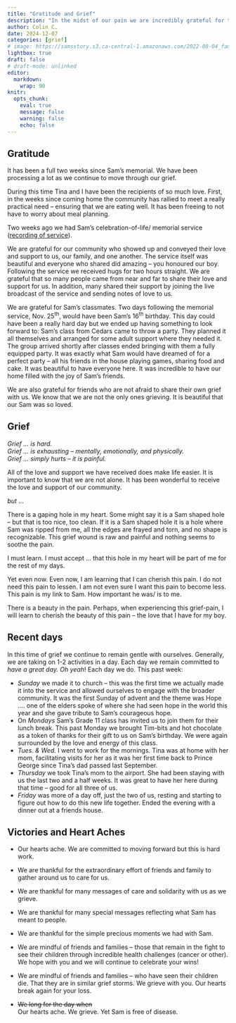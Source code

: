 ```yaml
---
title: "Gratitude and Grief"
description: "In the midst of our pain we are incredibly grateful for the love and support that we have received."
author: Colin C.
date: 2024-12-07
categories: [grief]
# image: https://samsstory.s3.ca-central-1.amazonaws.com/2022-08-04_family-kvr.jpg
lightbox: true
draft: false
# draft-mode: unlinked
editor: 
  markdown: 
    wrap: 90
knitr: 
  opts_chunk: 
    eval: true
    message: false
    warning: false
    echo: false
---
```


## Gratitude

It has been a full two weeks since Sam's memorial. We have been processing a lot as we
continue to move through our grief.

During this time Tina and I have been the recipients of so much love. First, in the weeks
since coming home the community has rallied to meet a really practical need -- ensuring
that we are eating well. It has been freeing to not have to worry about meal planning.

Two weeks ago we had Sam's celebration-of-life/ memorial service ([recording of
service](https://www.youtube.com/watch?v=8Y0otu8pcxU)).

We are grateful for our community who showed up and conveyed their love and support to us,
our family, and one another. The service itself was beautiful and everyone who shared did
amazing -- you honoured our boy. Following the service we received hugs for two hours
straight. We are grateful that so many people came from near and far to share their love
and support for us. In addition, many shared their support by joining the live broadcast
of the service and sending notes of love to us.

We are grateful for Sam's classmates. Two days following the memorial service, Nov.
25^th^, would have been Sam's 16^th^ birthday. This day could have been a really hard day
but we ended up having something to look forward to: Sam's class from Cedars came to throw
a party. They planned it all themselves and arranged for some adult support where they
needed it. The group arrived shortly after classes ended bringing with them a fully
equipped party. It was exactly what Sam would have dreamed of for a perfect party -- all
his friends in the house playing games, sharing food and cake. It was beautiful to have
everyone here. It was incredible to have our home filled with the joy of Sam's friends.

We are also grateful for friends who are not afraid to share their own grief with us. We
know that we are not the only ones grieving. It is beautiful that our Sam was so loved.

## Grief

*Grief ... is hard.\
Grief ... is exhausting -- mentally, emotionally, and physically.\
Grief ... simply hurts -- it is painful.*

All of the love and support we have received does make life easier. It is important to
know that we are not alone. It has been wonderful to receive the love and support of our
community.

*but ...*

There is a gaping hole in my heart. Some might say it is a Sam shaped hole -- but that is
too nice, too clean. If it is a Sam shaped hole it is a hole where Sam was ripped from me,
all the edges are frayed and torn, and no shape is recognizable. This grief wound is raw
and painful and nothing seems to soothe the pain.

I must learn. I must accept ... that this hole in my heart will be part of me for the rest
of my days.

Yet even now. Even now, I am learning that I can cherish this pain. I do not need this
pain to lessen. I am not even sure I want this pain to become less. This pain is my link
to Sam. How important he was/ is to me.

There is a beauty in the pain. Perhaps, when experiencing this grief-pain, I will learn to
cherish the beauty of this pain -- the love that I have for my boy.

## Recent days

In this time of grief we continue to remain gentle with ourselves. Generally, we are
taking on 1-2 activities in a day. Each day we remain committed to *have a great day. Oh
yeah*! Each day we do. This past week:

-   *Sunday* we made it to church -- this was the first time we actually made it into the
    service and allowed ourselves to engage with the broader community. It was the first
    Sunday of advent and the theme was Hope .... one of the elders spoke of where she had
    seen hope in the world this year and she gave tribute to Sam's courageous hope.
-   On *Mondays* Sam's Grade 11 class has invited us to join them for their lunch break.
    This past Monday we brought Tim-bits and hot chocolate as a token of thanks for their
    gift to us on Sam's birthday. We were again surrounded by the love and energy of this
    class.
-   *Tues. & Wed.* I went to work for the mornings. Tina was at home with her mom,
    facilitating visits for her as it was her first time back to Prince George since
    Tina's dad passed last September.
-   *Thursday* we took Tina's mom to the airport. She had been staying with us the last
    two and a half weeks. It was great to have her here during that time -- good for all
    three of us.
-   *Friday* was more of a day off, just the two of us, resting and starting to figure out
    how to do this new life together. Ended the evening with a dinner out at a friends
    house.

## Victories and Heart Aches

-   Our hearts ache. We are committed to moving forward but this is hard work.

-   We are thankful for the extraordinary effort of friends and family to gather around us
    to care for us.

-   We are thankful for many messages of care and solidarity with us as we grieve.

-   We are thankful for many special messages reflecting what Sam has meant to people.

-   We are thankful for the simple precious moments we had with Sam.

-   We are mindful of friends and families – those that remain in the fight to see their
    children through incredible health challenges (cancer or other). We hope with you and
    we will continue to celebrate your wins!

-   We are mindful of friends and families – who have seen their children die. That they
    are in similar grief storms. We grieve with you. Our hearts break again for your loss.

```{=html}
<!-- -   Thankful for great times, especially for Sam:

    -   [Cedars](https://cedars.bc.ca) Grade 11 trip (Sept 8-11): Our soul-hearts have been refreshed! Filled with the love of friendship. It was
        incredible to see Sam have time with his friends from school. The students and the leaders from Cedars have lifted/blessed all three of us.
    -   It was amazing to see Sam join the [Ness Lake Bible Camp](https://www.nesslakebiblecamp.com) team (July 28 - 31) . He served, ran, talked,
        played -- he got to be fully there! Many thanks to the NLBC team who welcomed him in. When Sam needs to think of a happy place he returns here
        in his mind and he is quick to share stories of these days.

-   We are thankful to the medical team here at [BC Childrens' Hospital](http://www.bcchildrens.ca). Sam never lacked for incredible care.

-   We are thankful for all the days that we lived at RMH.\
    It was a gift to have a place to stay so close to the hospital. The [Ronald McDonald House (RMH)](https://rmhbc.ca) provided us a home away from
    home. This place is an amazing example of charity at work. -->
```

-   ~~We long for the day when~~\
    Our hearts ache. We grieve. Yet Sam is free of disease.